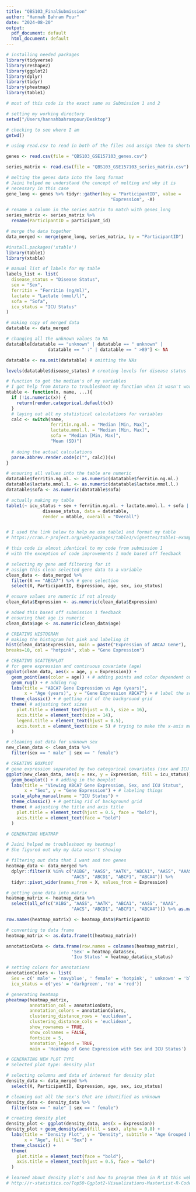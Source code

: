 ```yaml
---
title: "QBS103_FinalSubmission"
author: "Hannah Bahram Pour"
date: "2024-08-20"
output:
  pdf_document: default
  html_document: default
---
```


```r

# installing needed packages
library(tidyverse)
library(reshape2)
library(ggplot2)
library(dplyr)
library(tidyr)
library(pheatmap)
library(table1)

# most of this code is the exact same as Submission 1 and 2

# setting my working directory
setwd("/Users/hannahbahrampour/Desktop")

# checking to see where I am
getwd()

# using read.csv to read in both of the files and assign them to shorter variable names

genes <- read.csv(file = "QBS103_GSE157103_genes.csv")

series_matrix <- read.csv(file = "QBS103_GSE157103_series_matrix.csv")

# melting the genes data into the long format
# Jaini helped me understand the concept of melting and why it is
# necessary in this case
gene_long <- genes %>% tidyr::gather(key = "ParticipantID", value = 
                                        "Expression", -X)

# rename a column in the series_matrix to match with genes_long
series_matrix <- series_matrix %>%
  rename(ParticipantID = participant_id)

# merge the data together
data_merged <- merge(gene_long, series_matrix, by = "ParticipantID")

```

```r
#install.packages('xtable')
library(table1)
library(xtable)

# manual list of labels for my table
labels_list <- list(
  disease_status = "Disease Status",
  sex = "Sex",
  ferritin = "Ferritin (ng/ml)",
  lactate = "Lactate (mmol/l)",
  sofa = "Sofa",
  icu_status = "ICU Status"
)

# making copy of merged data
datatable <- data_merged

# changing all the unknown values to NA
datatable[datatable == "unknown" | datatable == " unknown" |
                datatable == " :" | datatable == " >89"] <- NA

datatable <- na.omit(datatable) # omitting the NAs

levels(datatable$disease_status) # creating levels for disease status

# function to get the median's of my variables
# I got help from Antara to troubleshoot my function when it wasn't working
mtable <- function(x, name, ...){
  if (!is.numeric(x)) {
    return(render.categorical.default(x))
  }
  # laying out all my statistical calculations for variables
  calc <- switch(name,
                 ferritin.ng.ml. = "Median [Min, Max]",
                 lactate.mmol.l. = "Median [Min, Max]",
                 sofa = "Median [Min, Max]",
                 "Mean (SD)")
  
  # doing the actual calculations
  parse.abbrev.render.code(c("", calc))(x)
}

# ensuring all values into the table are numeric
datatable$ferritin.ng.ml. <- as.numeric(datatable$ferritin.ng.ml.)
datatable$lactate.mmol.l. <- as.numeric(datatable$lactate.mmol.l.)
datatable$sofa <- as.numeric(datatable$sofa)

# actually making my table
table1(~ icu_status + sex + ferritin.ng.ml. + lactate.mmol.l. + sofa |
              disease_status, data = datatable, 
              render = mtable, overall = "Overall")


# I used the link below to help me use table1 and format my table
# https://cran.r-project.org/web/packages/table1/vignettes/table1-examples.html


```


```r

# this code is almost identical to my code from submission 1
# with the exception of code improvements I made based off feedback

# selecting my gene and filtering for it
# assign this clean selected gene data to a variable
clean_data <- data_merged %>%
  filter(X == "ABCA7") %>% # gene selection
  select(X, ParticipantID, Expression, age, sex, icu_status)

# ensure values are numeric if not already
clean_data$Expression <- as.numeric(clean_data$Expression)

# added this based off submission 1 feedback
# ensuring that age is numeric
clean_data$age <- as.numeric(clean_data$age)

# CREATING HISTOGRAM
# making the histogram hot pink and labeling it
hist(clean_data$Expression, main = paste("Expression of ABCA7 Gene"),
breaks=10, col = "hotpink", xlab = "Gene Expression")

# CREATING SCATTERPLOT
# for gene expression and continuous covariate (age)
ggplot(clean_data, aes(x = age, y = Expression)) +
  geom_point(aes(color = age)) + # adding points and color dependent on age
  geom_rug() + # adding rug
  labs(title = "ABCA7 Gene Expression vs Age (years)",
       x = "Age (years)", y = "Gene Expression ABCA7") + # label the scatterplot
  theme_classic() + # getting rid of the background grid
  theme( # adjusting text sizes
    plot.title = element_text(hjust = 0.5, size = 16),
    axis.title = element_text(size = 14),
    legend.title = element_text(hjust = 0.5),
    axis.text.x = element_text(size = 5) # trying to make the x-axis more readable
  ) 

# cleaning out data for unknown sex
new_clean_data <- clean_data %>%
  filter(sex == " male" | sex == " female")

# CREATING BOXPLOT
# gene expression separated by two categorical covariates (sex and ICU status)
ggplot(new_clean_data, aes(x = sex, y = Expression, fill = icu_status)) +
  geom_boxplot() + # adding in the boxplot 
  labs(title = "Viewing ABCA7 Gene Expression, Sex, and ICU Status",
       x = "Sex", y = "Gene Expression") + # labeling things
  scale_alpha_manual(name = "ICU Status") +
  theme_classic() + # getting rid of background grid
  theme( # adjusting the title and axis title
    plot.title = element_text(hjust = 0.5, face = "bold"),
    axis.title = element_text(face = "bold")
  )

```

```r

# GENERATING HEATMAP

# Jaini helped me troubleshoot my heatmap!
# She figured out why my data wasn't showing

# filtering out data that I want and ten genes
heatmap_data <- data_merged %>%
  dplyr::filter(X %in% c("A1BG", "AASS", "AATK", "ABCA1", "AASS", "AAAS",
                         "AACS", "ABCD1", "ABCF1", "ABCA4")) %>%
  tidyr::pivot_wider(names_from = X, values_from = Expression)

# getting gene data into matrix
heatmap_matrix <- heatmap_data %>%
  select(all_of(c("A1BG", "AASS", "AATK", "ABCA1", "AASS", "AAAS",
                         "AACS", "ABCD1", "ABCF1", "ABCA4"))) %>% as.matrix()

row.names(heatmap_matrix) <- heatmap_data$ParticipantID

# converting to data frame 
heatmap_matrix <- as.data.frame(t(heatmap_matrix))

annotationData <- data.frame(row.names = colnames(heatmap_matrix),
                         'Sex' = heatmap_data$sex,
                         'Icu Status' = heatmap_data$icu_status)

# setting colors for annotations
annotationColors <- list(
  Sex = c(' male' = 'navyblue', ' female' = 'hotpink', ' unknown' = 'black'),
  icu_status = c('yes' = 'darkgreen', 'no' = 'red'))

# generating heatmap
pheatmap(heatmap_matrix,
         annotation_col = annotationData,
         annotation_colors = annotationColors, 
         clustering_distance_rows = 'euclidean', 
         clustering_distance_cols = 'euclidean', 
         show_rownames = TRUE, 
         show_colnames = FALSE,
         fontsize = 5, 
         annotation_legend = TRUE, 
         main = 'Heatmap of Gene Expression with Sex and ICU Status') 

```


```r

# GENERATING NEW PLOT TYPE
# Selected plot type: density plot

# selecting columns and data of interest for density plot
density_data <- data_merged %>%
  select(X, ParticipantID, Expression, age, sex, icu_status)

# cleaning out all the sex's that are identified as unknown
density_data <- density_data %>%
  filter(sex == " male" | sex == " female")

# creating density plot
density_plot <- ggplot(density_data, aes(x = Expression))
density_plot + geom_density(aes(fill = sex), alpha = 0.8) +
  labs(title = "Density Plot", y = "Density", subtitle = "Age Grouped by Sex",
       x = "Age", fill = "Sex") +
  theme_classic() +
  theme(
    plot.title = element_text(face = "bold"),
    axis.title = element_text(hjust = 0.5, face = "bold")
  )

# learned about density plot's and how to program them in R at this website:
# http://r-statistics.co/Top50-Ggplot2-Visualizations-MasterList-R-Code.html

```


